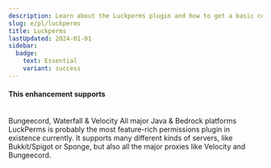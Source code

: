 ```yaml
---
description: Learn about the Luckperms plugin and how to get a basic configuration up and running.
slug: e/pl/luckperms
title: Luckperms
lastUpdated: 2024-01-01
sidebar:
  badge:
    text: Essential
    variant: success
---
```



#### This enhancement supports
<br/>
<MainStatusPill success>Bungeecord, Waterfall & Velocity</MainStatusPill> <MainStatusPill success>All major Java & Bedrock platforms</MainStatusPill>
<br/>
LuckPerms is probably the most feature-rich permissions plugin in existence currently. It supports many different kinds of servers, like Bukkit/Spigot or Sponge, but also all the major proxies like Velocity and Bungeecord.

 <CardGrid>
  <LinkCard title="Download" href="https://luckperms.net/download" />
  <LinkCard title="Guide" href="/guides/luckperms" />
</CardGrid>